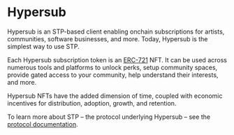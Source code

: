 # Hypersub

Hypersub is an STP-based client enabling onchain subscriptions for artists, communities, software businesses, and more. Today, Hypersub is the simplest way to use STP.

Each Hypersub subscription token is an [ERC-721](https://www.coinbase.com/learn/crypto-glossary/what-is-erc-721) NFT. It can be used across numerous tools and platforms to unlock perks, setup community spaces, provide gated access to your community, help understand their interests, and more.

Hypersub NFTs have the added dimension of time, coupled with economic incentives for distribution, adoption, growth, and retention.

To learn more about STP – the protocol underlying Hypersub – see the [protocol documentation](https://docs.withfabric.xyz/stp/overview).
